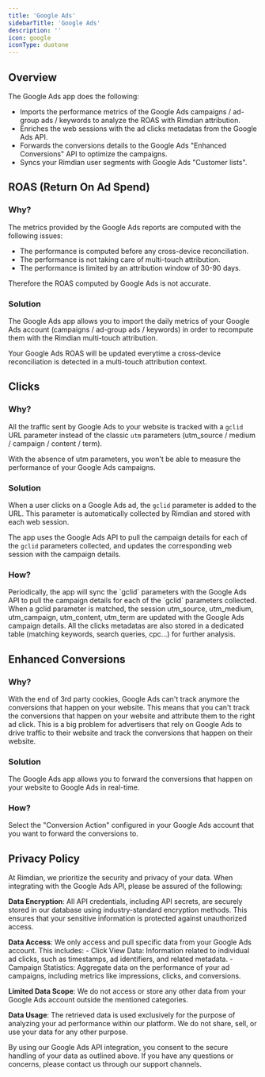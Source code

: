 ```yaml
---
title: 'Google Ads'
sidebarTitle: 'Google Ads'
description: ''
icon: google
iconType: duotone
---
```


## Overview

The Google Ads app does the following:

- Imports the performance metrics of the Google Ads campaigns / ad-group ads / keywords to analyze the ROAS with Rimdian attribution.
- Enriches the web sessions with the ad clicks metadatas from the Google Ads API.
- Forwards the conversions details to the Google Ads "Enhanced Conversions" API to optimize the campaigns.
- Syncs your Rimdian user segments with Google Ads "Customer lists".

## ROAS (Return On Ad Spend)

### Why?

The metrics provided by the Google Ads reports are computed with the following issues:
- The performance is computed before any cross-device reconciliation.
- The performance is not taking care of multi-touch attribution.
- The performance is limited by an attribution window of 30-90 days.

Therefore the ROAS computed by Google Ads is not accurate.

### Solution

The Google Ads app allows you to import the daily metrics of your Google Ads account (campaigns / ad-group ads / keywords) in order to recompute them with the Rimdian multi-touch attribution.

Your Google Ads ROAS will be updated everytime a cross-device reconciliation is detected in a multi-touch attribution context.

## Clicks

### Why?

All the traffic sent by Google Ads to your website is tracked with a `gclid` URL parameter instead of the classic `utm` parameters (utm_source / medium / campaign / content / term).

With the absence of utm parameters, you won't be able to measure the performance of your Google Ads campaigns.

### Solution

When a user clicks on a Google Ads ad, the `gclid` parameter is added to the URL. This parameter is automatically collected by Rimdian and stored with each web session.

The app uses the Google Ads API to pull the campaign details for each of the `gclid` parameters collected, and updates the corresponding web session with the campaign details.

### How?

<Steps>
    <Step title="Clicks sync">
    Periodically, the app will sync the `gclid` parameters with the Google Ads API to pull the campaign details for each of the `gclid` parameters collected.
    </Step>
    <Step title="Session update">
    When a gclid parameter is matched, the session utm_source, utm_medium, utm_campaign, utm_content, utm_term are updated with the Google Ads campaign details.
    </Step>
    <Step title="Clicks metadatas">
    All the clicks metadatas are also stored in a dedicated table (matching keywords, search queries, cpc...) for further analysis.
    </Step>
</Steps>

## Enhanced Conversions

### Why?

With the end of 3rd party cookies, Google Ads can't track anymore the conversions that happen on your website. This means that you can't track the conversions that happen on your website and attribute them to the right ad click. This is a big problem for advertisers that rely on Google Ads to drive traffic to their website and track the conversions that happen on their website.

### Solution

The Google Ads app allows you to forward the conversions that happen on your website to Google Ads in real-time.

### How?

Select the "Conversion Action" configured in your Google Ads account that you want to forward the conversions to.

## Privacy Policy

At Rimdian, we prioritize the security and privacy of your data. When integrating with the Google Ads API, please be assured of the following:

**Data Encryption**: All API credentials, including API secrets, are securely stored in our database using industry-standard encryption methods. This ensures that your sensitive information is protected against unauthorized access.

**Data Access**: We only access and pull specific data from your Google Ads account. This includes:
        - Click View Data: Information related to individual ad clicks, such as timestamps, ad identifiers, and related metadata.
        - Campaign Statistics: Aggregate data on the performance of your ad campaigns, including metrics like impressions, clicks, and conversions.

**Limited Data Scope**: We do not access or store any other data from your Google Ads account outside the mentioned categories.

**Data Usage**: The retrieved data is used exclusively for the purpose of analyzing your ad performance within our platform. We do not share, sell, or use your data for any other purpose.

By using our Google Ads API integration, you consent to the secure handling of your data as outlined above. If you have any questions or concerns, please contact us through our support channels.
